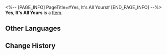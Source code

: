 <%-- [PAGE_INFO]
PageTitle=#Yes, It's All Yours#
[END_PAGE_INFO] --%>
{{Item Infobox
|title       = Yes, It's All Yours
|id          = 223205
|image       = Dreamscape Pass Sticker Yes It's All Yours.png
|type        = 
|invCategory = 
|rarity      = 4
|effect      = Digital stickers that can be used to decorate the pages of the Dreamtour Handbook. They come in many different styles.
|description = 
|source1     = Unlocked by Default
}}
{{Description|1=It smells like financial independence &mdash; It must feel awesome to lie on.}}
'''Yes, It's All Yours''' is a [[Item]].

==Other Languages==
{{Other Languages
|en   = Yes, It's All Yours
|zhs  = 对，都是你的
|zht  = 對，都是你的
|ja   = そう、全部君のだ
|ko   = 맞아, 전부 네 거야
|es   = Sí, todo tuyo
|fr   = Tout ça, c'est pour toi
|ru   = Да, это твоё
|th   = ใช่ ทั้งหมดนี้เป็นของคุณนะ
|vi   = Đúng, Đều Là Của Bạn
|de   = Ja, es gehört alles dir
|id   = Ya, Semua Milikmu
|pt   = Sim, É Tudo Seu
}}

==Change History==
{{Change History|2.0}}